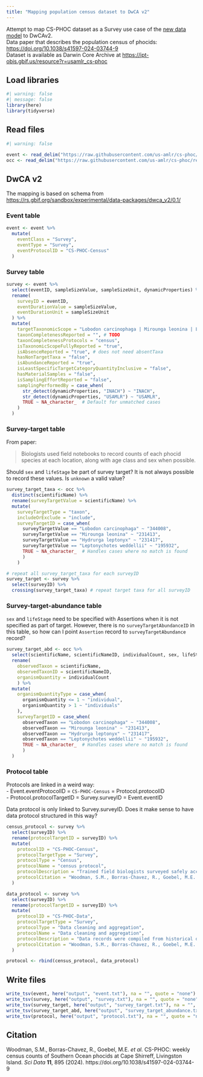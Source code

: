 ```yaml
---
title: "Mapping population census dataset to DwCA v2"
---
```


Attempt to map CS-PHOC dataset as a Survey use case of the [new data model](https://www.gbif.org/composition/HjlTr705BctcnaZkcjRJq/gbif-new-data-model) to DwCAv2.\
Data paper that describes the population census of phocids: <https://doi.org/10.1038/s41597-024-03744-9>\
Dataset is available as Darwin Core Archive at <https://ipt-obis.gbif.us/resource?r=usamlr_cs-phoc>

## Load libraries

```r
#| warning: false
#| message: false
library(here)
library(tidyverse)
```

## Read files

```r
#| warning: false

event <- read_delim("https://raw.githubusercontent.com/us-amlr/cs-phoc/refs/heads/main/data/dwca/event.txt", delim = "\t", show_col_types = FALSE)
occ <- read_delim("https://raw.githubusercontent.com/us-amlr/cs-phoc/refs/heads/main/data/dwca/occurrence.txt", delim = "\t", show_col_types = FALSE)
```

## DwCA v2

The mapping is based on schema from <https://rs.gbif.org/sandbox/experimental/data-packages/dwca_v2/0.1/>

### Event table

```r

event <- event %>%
  mutate(
    eventClass = "Survey",
    eventType = "Survey", 
    eventProtocolID = "CS-PHOC-Census" 
  )
```

### Survey table

```r

survey <- event %>%
  select(eventID, sampleSizeValue, sampleSizeUnit, dynamicProperties) %>%
  rename(
    surveyID = eventID,
    eventDurationValue = sampleSizeValue,
    eventDurationUnit = sampleSizeUnit
  ) %>%
  mutate(
    targetTaxonomicScope = "Lobodon carcinophaga | Mirounga leonina | Leptonychotes weddellii | Hydrurga leptonyx",
    taxonCompletenessReported = "", # TODO
    taxonCompletenessProtocols = "census",
    isTaxonomicScopeFullyReported = "true", 
    isAbsenceReported = "true", # does not need absentTaxa
    hasNonTargetTaxa = "false",
    isAbundanceReported = "true",
    isLeastSpecificTargetCategoryQuantityInclusive = "false", 
    hasMaterialSamples = "false",
    isSamplingEffortReported = "false",
    samplingPerformedBy = case_when(
      str_detect(dynamicProperties, "INACH") ~ "INACH",
      str_detect(dynamicProperties, "USAMLR") ~ "USAMLR",
      TRUE ~ NA_character_  # Default for unmatched cases
    )
  ) 
```

### Survey-target table

From paper:

> Biologists used field notebooks to record counts of each phocid species at each location, along with age class and sex when possible.

Should `sex` and `lifeStage` be part of survey target? It is not always possible to record these values. Is `unknown` a valid value?

```r

survey_target_taxa <- occ %>%
  distinct(scientificName) %>%
  rename(surveyTargetValue = scientificName) %>%
  mutate(
    surveyTargetType = "taxon",
    includeOrExclude = "include",
    surveyTargetID = case_when(
      surveyTargetValue == "Lobodon carcinophaga" ~ "344008",
      surveyTargetValue == "Mirounga leonina" ~ "231413",
      surveyTargetValue == "Hydrurga leptonyx" ~ "231417",
      surveyTargetValue == "Leptonychotes weddellii" ~ "195932",
      TRUE ~ NA_character_  # Handles cases where no match is found
      ) 
    )

# repeat all survey_target_taxa for each surveyID
survey_target <- survey %>% 
  select(surveyID) %>%
  crossing(survey_target_taxa) # repeat target taxa for all surveyID
```

### Survey-target-abundance table

`sex` and `lifeStage` need to be specified with Assertions when it is not specified as part of target. However, there is no `surveyTargetAbundanceID` in this table, so how can I point `Assertion` record to `surveyTargetAbundance` record?

```r

survey_target_abd <- occ %>%
  select(scientificName, scientificNameID, individualCount, sex, lifeStage) %>%
  rename(
    observedTaxon = scientificName,
    observedTaxonID = scientificNameID,
    organismQuantity = individualCount
    ) %>%
  mutate(
    organismQuantityType = case_when(
      organismQuantity <= 1 ~ "individual",
      organismQuantity > 1 ~ "individuals"
    ),
    surveyTargetID = case_when(
      observedTaxon == "Lobodon carcinophaga" ~ "344008",
      observedTaxon == "Mirounga leonina" ~ "231413",
      observedTaxon == "Hydrurga leptonyx" ~ "231417",
      observedTaxon == "Leptonychotes weddellii" ~ "195932",
      TRUE ~ NA_character_  # Handles cases where no match is found
      )
  )
```

### Protocol table

Protocols are linked in a weird way:\
- Event.eventProtocolID = `CS-PHOC-Census` = Protocol.protocolID\
- Protocol.protocolTargetID = Survey.surveyID = Event.eventID

Data protocol is only linked to Survey.surveyID. Does it make sense to have data protocol structured in this way?

```r

census_protocol <- survey %>%
  select(surveyID) %>%
  rename(protocolTargetID = surveyID) %>%
  mutate(
    protocolID = "CS-PHOC-Census",
    protocolTargetType = "Survey",
    protocolType = "Census",
    protocolName = "census protocol",
    protocolDescription = "Trained field biologists surveyed safely accessible regions of Cape Shirreff and recorded all live phocids. Biologists used field notebooks to record counts of each phocid species at each location, along with age class and sex when possible. Phocids were only recorded if they were hauled out on land, and not if they were for instance on an ice flow or swimming just offshore. After the survey, data were entered into a database or otherwise archived. Locations were surveyed on foot, by either walking through haul-out locations or using binoculars from a high vantage point where practical. While the full extent of the area surveyed varied slightly both across and within seasons, core census locations were always surveyed. These core census locations span the vast majority of phocid haul-out locations at Cape Shirreff, thereby ensuring that CS-PHOC data are both consistent and representative of phocid haul-out at Cape Shirreff across all censuses and seasons.",
    protocolCitation = "Woodman, S.M., Borras-Chavez, R., Goebel, M.E. et al. CS-PHOC: weekly census counts of Southern Ocean phocids at Cape Shirreff, Livingston Island. Sci Data 11, 895 (2024). https://doi.org/10.1038/s41597-024-03744-9"
  )

data_protocol <- survey %>%
  select(surveyID) %>%
  rename(protocolTargetID = surveyID) %>%
  mutate(
    protocolID = "CS-PHOC-Data",
    protocolTargetType = "Survey",
    protocolType = "Data cleaning and aggregation",
    protocolName = "Data cleaning and aggregation",
    protocolDescription = "Data records were compiled from historical documents, field notebooks, Excel files, and a SQL Server database. INACH historical data (i.e., paper records, reports, and Excel files) were consolidated into Excel files. These INACH files, along with historical U.S. AMLR Excel files, were imported into the U.S. AMLR Pinniped SQL Server database using R (v4.3). Once in the database, all data were read into R, where they were cleaned and standardized as follows. Location names and count types (i.e., age class and sex) were converted to standard names, and columns containing count data were aggregated to the lowest resolution across datasets. For instance, some seasons male and female pup counts were recorded separately, but during others only a single count of all pups was recorded. Thus, for this dataset, all pup counts were aggregated to a single, total pup count for each survey record. In addition, recorded data varied slightly across programs. Specifically, data from INACH surveys included explicit zero records when there were none of a particular phocid species at a location, while data from U.S. AMLR surveys only included non-zero counts. To make these data consistent, U.S. AMLR data were made explicit by adding zero records as necessary. After data cleaning and standardization, records from the core census locations were grouped and aggregated to provide a single, comparable count for each species for each census. Specifically, records were filtered for core census locations, and counts were summed after grouping by census and species. These aggregated core census location counts, along with counts for one other location (Punta San Telmo, described in “Data Records” in the publication), make up the published CS-PHOC dataset.",
    protocolCitation = "Woodman, S.M., Borras-Chavez, R., Goebel, M.E. et al. CS-PHOC: weekly census counts of Southern Ocean phocids at Cape Shirreff, Livingston Island. Sci Data 11, 895 (2024). https://doi.org/10.1038/s41597-024-03744-9"
  )

protocol <- rbind(census_protocol, data_protocol)
```

## Write files

```r

write_tsv(event, here("output", "event.txt"), na = "", quote = "none")
write_tsv(survey, here("output", "survey.txt"), na = "", quote = "none")
write_tsv(survey_target, here("output", "survey_target.txt"), na = "", quote = "none")
write_tsv(survey_target_abd, here("output", "survey_target_abundance.txt"), na = "", quote = "none")
write_tsv(protocol, here("output", "protocol.txt"), na = "", quote = "none")
```

## Citation

Woodman, S.M., Borras-Chavez, R., Goebel, M.E. *et al.* CS-PHOC: weekly census counts of Southern Ocean phocids at Cape Shirreff, Livingston Island. *Sci Data* **11**, 895 (2024). https://doi.org/10.1038/s41597-024-03744-9
